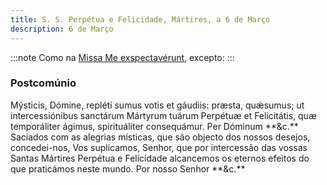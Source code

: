 ```yaml
---
title: S. S. Perpétua e Felicidade, Mártires, a 6 de Março
description: 6 de Março
---
```


:::note
Como na [Missa Me exspectavérunt](/missal/comum/19muitasvirgensmartires.mdx), excepto:
:::

### Postcomúnio

<div class="side-by-side not-content">
  <span class="text-justify">
    Mýsticis, Dómine, repléti sumus votis et gáudiis: præsta, quǽsumus; ut
    intercessiónibus sanctárum Mártyrum tuárum Perpétuæ et Felicitátis, quæ
    temporáliter ágimus, spirituáliter consequámur. Per Dóminum **&c.**
  </span>
  <span class="text-justify">
    Saciados com as alegrias místicas, que são objecto dos nossos desejos,
    concedei-nos, Vos suplicamos, Senhor, que por intercessão das vossas Santas
    Mártires Perpétua e Felicidade alcancemos os eternos efeitos do que
    praticámos neste mundo. Por nosso Senhor **&c.**
  </span>
</div>
